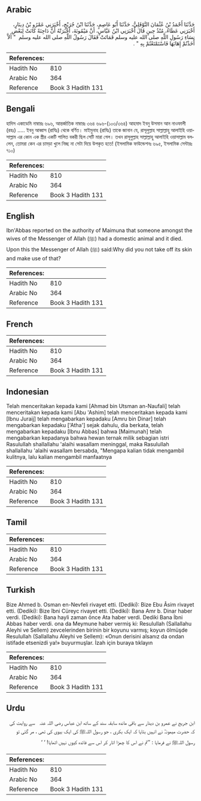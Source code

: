 ## Arabic


<div dir="rtl" lang="ar" style={{fontSize:'larger',backgroundColor:'#f8f9fa',padding:20}}>
حَدَّثَنَا أَحْمَدُ بْنُ عُثْمَانَ النَّوْفَلِيُّ، حَدَّثَنَا أَبُو عَاصِمٍ، حَدَّثَنَا ابْنُ جُرَيْجٍ، أَخْبَرَنِي عَمْرُو بْنُ دِينَارٍ، أَخْبَرَنِي عَطَاءٌ، مُنْذُ حِينٍ قَالَ أَخْبَرَنِي ابْنُ عَبَّاسٍ، أَنَّ مَيْمُونَةَ، أَخْبَرَتْهُ أَنَّ دَاجِنَةً كَانَتْ لِبَعْضِ نِسَاءِ رَسُولِ اللَّهِ صلى الله عليه وسلم فَمَاتَتْ فَقَالَ رَسُولُ اللَّهِ صلى الله عليه وسلم ‏ "‏ أَلاَّ أَخَذْتُمْ إِهَابَهَا فَاسْتَمْتَعْتُمْ بِهِ ‏"‏ ‏.‏
</div>
<div style={{backgroundColor:'#f8f9fa',padding:20, marginBottom: 10}}><table> <thead> <tr> <th>References:</th> <th></th> </tr> </thead> <tbody><tr><td>Hadith No</td><td>810</td></tr><tr><td>Arabic No</td><td>364</td></tr><tr><td>Reference</td><td>Book 3 Hadith 131</td></tr></tbody></table></div>

## Bengali


<div dir="ltr" lang="bn" style={{fontSize:'larger',backgroundColor:'#f8f9fa',padding:20}}>
হাদিস একাডেমি নাম্বারঃ ৬৯৬, আন্তর্জাতিক নাম্বারঃ ৩৬৪ ৬৯৬-(১০৩/৩৬৪) আহমাদ ইবনু উসমান আন নাওফালী (রহঃ) ..... ইবনু আব্বাস (রাযিঃ) থেকে বর্ণিত। মাইমুনাহ (রাযিঃ) তাকে জানান যে, রাসূলুল্লাহ সাল্লাল্লাহু আলাইহি ওয়াসাল্লাম এর কোন এক স্ত্রীর একটি পালিত বকরী ছিল সেটি মারা গেল। তখন রাসূলুল্লাহ সাল্লাল্লাহু আলাইহি ওয়াসাল্লাম বললেন, তোমরা কেন এর চামড়া খুলে নিচ্ছ না সেটা দিয়ে উপকৃত হতে! (ইসলামিক ফাউন্ডেশনঃ ৬৯৫, ইসলামিক সেন্টারঃ ৭১০)
</div>
<div style={{backgroundColor:'#f8f9fa',padding:20, marginBottom: 10}}><table> <thead> <tr> <th>References:</th> <th></th> </tr> </thead> <tbody><tr><td>Hadith No</td><td>810</td></tr><tr><td>Arabic No</td><td>364</td></tr><tr><td>Reference</td><td>Book 3 Hadith 131</td></tr></tbody></table></div>

## English


<div dir="ltr" lang="en" style={{fontSize:'larger',backgroundColor:'#f8f9fa',padding:20}}>
Ibn'Abbas reported on the authority of Maimuna that someone amongst the wives of the Messenger of Allah (ﷺ) had a domestic animal and it died. Upon this the Messenger of Allah (ﷺ) said:Why did you not take off its skin and make use of that?
</div>
<div style={{backgroundColor:'#f8f9fa',padding:20, marginBottom: 10}}><table> <thead> <tr> <th>References:</th> <th></th> </tr> </thead> <tbody><tr><td>Hadith No</td><td>810</td></tr><tr><td>Arabic No</td><td>364</td></tr><tr><td>Reference</td><td>Book 3 Hadith 131</td></tr></tbody></table></div>

## French


<div dir="ltr" lang="fr" style={{fontSize:'larger',backgroundColor:'#f8f9fa',padding:20}}>

</div>
<div style={{backgroundColor:'#f8f9fa',padding:20, marginBottom: 10}}><table> <thead> <tr> <th>References:</th> <th></th> </tr> </thead> <tbody><tr><td>Hadith No</td><td>810</td></tr><tr><td>Arabic No</td><td>364</td></tr><tr><td>Reference</td><td>Book 3 Hadith 131</td></tr></tbody></table></div>

## Indonesian


<div dir="ltr" lang="id" style={{fontSize:'larger',backgroundColor:'#f8f9fa',padding:20}}>
Telah menceritakan kepada kami [Ahmad bin Utsman an-Naufali] telah menceritakan kepada kami [Abu 'Ashim] telah menceritakan kepada kami [Ibnu Juraij] telah mengabarkan kepadaku [Amru bin Dinar] telah mengabarkan kepadaku ['Atha'] sejak dahulu, dia berkata, telah mengabarkan kepadaku [Ibnu Abbas] bahwa [Maimunah] telah mengabarkan kepadanya bahwa hewan ternak milik sebagian istri Rasulullah shallallahu 'alaihi wasallam meninggal, maka Rasulullah shallallahu 'alaihi wasallam bersabda, "Mengapa kalian tidak mengambil kulitnya, lalu kalian mengambil manfaatnya
</div>
<div style={{backgroundColor:'#f8f9fa',padding:20, marginBottom: 10}}><table> <thead> <tr> <th>References:</th> <th></th> </tr> </thead> <tbody><tr><td>Hadith No</td><td>810</td></tr><tr><td>Arabic No</td><td>364</td></tr><tr><td>Reference</td><td>Book 3 Hadith 131</td></tr></tbody></table></div>

## Tamil


<div dir="ltr" lang="ta" style={{fontSize:'larger',backgroundColor:'#f8f9fa',padding:20}}>

</div>
<div style={{backgroundColor:'#f8f9fa',padding:20, marginBottom: 10}}><table> <thead> <tr> <th>References:</th> <th></th> </tr> </thead> <tbody><tr><td>Hadith No</td><td>810</td></tr><tr><td>Arabic No</td><td>364</td></tr><tr><td>Reference</td><td>Book 3 Hadith 131</td></tr></tbody></table></div>

## Turkish


<div dir="ltr" lang="tr" style={{fontSize:'larger',backgroundColor:'#f8f9fa',padding:20}}>
Bize Ahmed b. Osman en-Nevfeli rivayet etti. (Dediki): Bize Ebu Âsim rivayet etti. (Dediki): Bize îbni Cüreyc rivayet etti. (Dediki): Bana Amr b. Dinar haber verdi. (Dediki): Bana hayli zaman önce Ata haber verdi. Dediki Bana İbni Abbas haber verdi. ona da Meymune haber vermiş ki: Resulullah (Sallallahu Aleyhi ve Sellem) zevcelerinden birinin bir koyunu varmış; koyun ölmüşde Resulullah (Sallallahu Aleyhi ve Sellem): «Onun derisini alsanız da ondan istifade etsenizdi ya!» buyurmuşlar. İzah için buraya tıklayın
</div>
<div style={{backgroundColor:'#f8f9fa',padding:20, marginBottom: 10}}><table> <thead> <tr> <th>References:</th> <th></th> </tr> </thead> <tbody><tr><td>Hadith No</td><td>810</td></tr><tr><td>Arabic No</td><td>364</td></tr><tr><td>Reference</td><td>Book 3 Hadith 131</td></tr></tbody></table></div>

## Urdu


<div dir="rtl" lang="ur" style={{fontSize:'larger',backgroundColor:'#f8f9fa',padding:20}}>
ابن جریج نے عمرو بن دینار سے باقی ماندہ سابقہ سند کے ساتھ ابن عباس ‌رضی ‌اللہ ‌عنہ ‌ ‌ سے روایت کی کہ حضرت میمونہؓ نے انہیں بتایا کہ ایک بکری ، جو رسول اللہﷺ کی ایک بیوی کی تھی ، مر گئی تو رسول اللہﷺ نے فرمایا : ’’تم نے اس کا چمڑا اتار کر اس سے فائدہ کیوں نہیں اٹھایا! ‘ ‘
</div>
<div style={{backgroundColor:'#f8f9fa',padding:20, marginBottom: 10}}><table> <thead> <tr> <th>References:</th> <th></th> </tr> </thead> <tbody><tr><td>Hadith No</td><td>810</td></tr><tr><td>Arabic No</td><td>364</td></tr><tr><td>Reference</td><td>Book 3 Hadith 131</td></tr></tbody></table></div>
